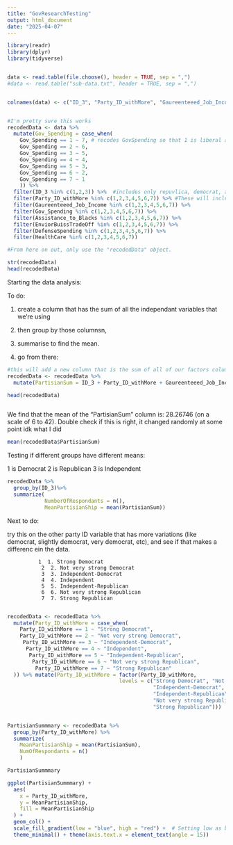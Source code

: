 ```yaml
---
title: "GovResearchTesting"
output: html_document
date: "2025-04-07"
---
```







```r

library(readr)
library(dplyr)
library(tidyverse)


data <- read.table(file.choose(), header = TRUE, sep = ",")
#data <- read.table("sub-data.txt", header = TRUE, sep = ",")


colnames(data) <- c("ID_3", "Party_ID_withMore", "Gaureenteeed_Job_Income", "Gov_Spending", "Assistance_to_Blacks", "EnviorBuissTradeOff", "DefenseSpending", "HealthCare")


#I'm pretty sure this works 
recodedData <- data %>% 
  mutate(Gov_Spending = case_when( 
    Gov_Spending == 1 ~ 7, # recodes GovSpending so that 1 is liberal and 7 is conservative
    Gov_Spending == 2 ~ 6, 
    Gov_Spending == 3 ~ 5, 
    Gov_Spending == 4 ~ 4, 
    Gov_Spending == 5 ~ 3, 
    Gov_Spending == 6 ~ 2, 
    Gov_Spending == 7 ~ 1
    )) %>% 
  filter(ID_3 %in% c(1,2,3)) %>%  #includes only repuvlica, democrat, and independant
  filter(Party_ID_withMore %in% c(1,2,3,4,5,6,7)) %>% #These will include only the 1-7 coded vars 
  filter(Gaureenteeed_Job_Income %in% c(1,2,3,4,5,6,7)) %>% 
  filter(Gov_Spending %in% c(1,2,3,4,5,6,7)) %>% 
  filter(Assistance_to_Blacks %in% c(1,2,3,4,5,6,7)) %>% 
  filter(EnviorBuissTradeOff %in% c(1,2,3,4,5,6,7)) %>% 
  filter(DefenseSpending %in% c(1,2,3,4,5,6,7)) %>% 
  filter(HealthCare %in% c(1,2,3,4,5,6,7)) 

#From here on out, only use the "recodedData" object. 

str(recodedData)
head(recodedData)


```


Starting the data analysis:

To do: 
 
 1. create a column that has the sum of all the independant variables that we're using 
 
 2. then group by those columnsn, 
 
 3. summarise to find the mean. 
 
 4. go from there: 
 
 
 
  
```r

#this will add a new column that is the sum of all of our factors columns:
recodedData <- recodedData %>% 
  mutate(PartisianSum = ID_3 + Party_ID_withMore + Gaureenteeed_Job_Income + Gov_Spending + Assistance_to_Blacks + EnviorBuissTradeOff + DefenseSpending + HealthCare)

head(recodedData)



```
 

We find that the mean of the "PartisianSum" column is: 28.26746 (on a scale of 6 to 42). Double check if this is right, it changed randomly at some point idk what I did 
```r
mean(recodedData$PartisianSum)
```
 
 
 Testing if different groups have different means: 
 
1 is Democrat
2 is Republican
3 is Independent
```r
recodedData %>% 
  group_by(ID_3)%>% 
  summarize(
            NumberOfRespondants = n(),
            MeanPartisianShip = mean(PartisianSum))
```
 
 
 
 Next to do: 

  try this on the other party ID variable that has more variations (like democrat, slightly democrat, very democrat, etc), and see if that makes a differenc ein the data.  
 
 
              1  1. Strong Democrat
               2  2. Not very strong Democrat
               3  3. Independent-Democrat
               4  4. Independent
               5  5. Independent-Republican
               6  6. Not very strong Republican
               7  7. Strong Republican
               
```r
recodedData <- recodedData %>% 
  mutate(Party_ID_withMore = case_when(
    Party_ID_withMore == 1 ~ "Strong Democrat",
    Party_ID_withMore == 2 ~ "Not very strong Democrat",
     Party_ID_withMore == 3 ~ "Independent-Democrat",
      Party_ID_withMore == 4 ~ "Independent",
       Party_ID_withMore == 5 ~ "Independent-Republican",
        Party_ID_withMore == 6 ~ "Not very strong Republican",
         Party_ID_withMore == 7 ~ "Strong Republican"
  )) %>% mutate(Party_ID_withMore = factor(Party_ID_withMore, 
                                    levels = c("Strong Democrat", "Not very strong Democrat", 
                                               "Independent-Democrat", "Independent", 
                                               "Independent-Republican", 
                                               "Not very strong Republican", 
                                               "Strong Republican"))) 


PartisianSummmary <- recodedData %>% 
  group_by(Party_ID_withMore) %>% 
  summarize( 
    MeanPartisianShip = mean(PartisianSum), 
    NumOfRespondants = n()
    )

PartisianSummmary

```

 
 
 
```r

ggplot(PartisianSummmary) +
  aes(
    x = Party_ID_withMore,
    y = MeanPartisianShip,
    fill = MeanPartisianShip
  ) +
  geom_col() +
  scale_fill_gradient(low = "blue", high = "red") +  # Setting low as blue and high as red
  theme_minimal() + theme(axis.text.x = element_text(angle = 15))




```
 

